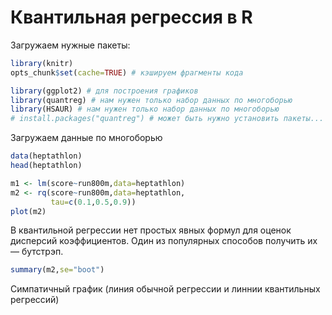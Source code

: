 # Квантильная регрессия в R

Загружаем нужные пакеты:
```r
library(knitr)
opts_chunk$set(cache=TRUE) # кэшируем фрагменты кода

library(ggplot2) # для построения графиков
library(quantreg) # нам нужен только набор данных по многоборью
library(HSAUR) # нам нужен только набор данных по многоборью
# install.packages("quantreg") # может быть нужно установить пакеты...
```



Загружаем данные по многоборью
```r
data(heptathlon)
head(heptathlon)
```



```r
m1 <- lm(score~run800m,data=heptathlon)
m2 <- rq(score~run800m,data=heptathlon,
         tau=c(0.1,0.5,0.9))
plot(m2)
```

В квантильной регрессии нет простых явных формул для оценок дисперсий коэффициентов. Один из популярных способов получить их --- бутстрэп. 
```r
summary(m2,se="boot")
```

Симпатичный график (линия обычной регрессии и линнии квантильных регрессий)




